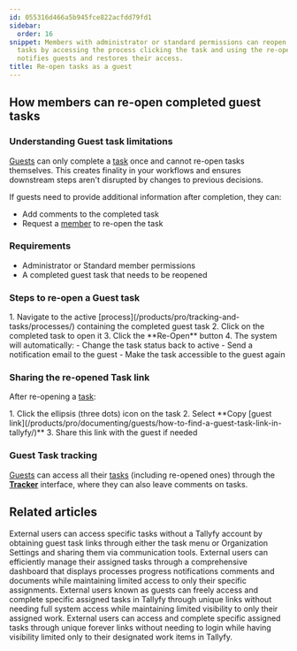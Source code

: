 ```yaml
---
id: 055316d466a5b945fce822acfdd79fd1
sidebar:
  order: 16
snippet: Members with administrator or standard permissions can reopen completed guest
  tasks by accessing the process clicking the task and using the re-open button which
  notifies guests and restores their access.
title: Re-open tasks as a guest
---
```



## How members can re-open completed guest tasks

### Understanding Guest task limitations

[Guests](/products/pro/documenting/guests/) can only complete a [task](/products/pro/tracking-and-tasks/tasks/) once and cannot re-open tasks themselves. This creates finality in your workflows and ensures downstream steps aren't disrupted by changes to previous decisions.

If guests need to provide additional information after completion, they can:
- Add comments to the completed task
- Request a [member](/products/pro/documenting/members/) to re-open the task

### Requirements
- Administrator or Standard member permissions
- A completed guest task that needs to be reopened

### Steps to re-open a Guest task

<Steps>
1. Navigate to the active [process](/products/pro/tracking-and-tasks/processes/) containing the completed guest task
2. Click on the completed task to open it
3. Click the **Re-Open** button
4. The system will automatically:
   - Change the task status back to active
   - Send a notification email to the guest
   - Make the task accessible to the guest again
</Steps>

### Sharing the re-opened Task link

After re-opening a [task](/products/pro/tracking-and-tasks/tasks/):

<Steps>
1. Click the ellipsis (three dots) icon on the task
2. Select **Copy [guest link](/products/pro/documenting/guests/how-to-find-a-guest-task-link-in-tallyfy/)**
3. Share this link with the guest if needed
</Steps>

### Guest Task tracking

[Guests](/products/pro/documenting/guests/) can access all their [tasks](/products/pro/tracking-and-tasks/tasks/) (including re-opened ones) through the **[Tracker](/products/pro/tracking-and-tasks/tracker-view/)** interface, where they can also leave comments on tasks.

<lite-vimeo videoid="333173184"></lite-vimeo>


## Related articles
<CardGrid>
<LinkTitleCard header="<b>Guests > Get a guest's unique link</b>" href="/products/pro/documenting/guests/how-to-find-a-guest-task-link-in-tallyfy/" > External users can access specific tasks without a Tallyfy account by obtaining guest task links through either the task menu or Organization Settings and sharing them via communication tools. </LinkTitleCard>
<LinkTitleCard header="<b>Guests > The guest view</b>" href="/products/pro/documenting/guests/how-can-guests-monitor-their-processes-on-tallyfy/" > External users can efficiently manage their assigned tasks through a comprehensive dashboard that displays processes progress notifications comments and documents while maintaining limited access to only their specific assignments. </LinkTitleCard>
<LinkTitleCard header="<b>Guests > What is a guest</b>" href="/products/pro/documenting/guests/what-is-a-guest/" > External users known as guests can freely access and complete specific assigned tasks in Tallyfy through unique links without needing full system access while maintaining limited visibility to only their assigned work. </LinkTitleCard>
<LinkTitleCard header="<b>Documenting > Guests</b>" href="/products/pro/documenting/guests/" > External users can access and complete specific assigned tasks through unique forever links without needing to login while having visibility limited only to their designated work items in Tallyfy. </LinkTitleCard>
</CardGrid>